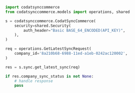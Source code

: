 ```python GetLatestSync.py
import codatsynccommerce
from codatsynccommerce.models import operations, shared

s = codatsynccommerce.CodatSyncCommerce(
    security=shared.Security(
        auth_header="Basic BASE_64_ENCODED(API_KEY)",
    ),
)

req = operations.GetLatestSyncRequest(
    company_id='8a210b68-6988-11ed-a1eb-0242ac120002',
)

res = s.sync.get_latest_sync(req)

if res.company_sync_status is not None:
    # handle response
    pass
```
